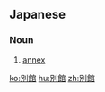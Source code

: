 ==Japanese==
{{ja-kanjitab|べつ|k1=べっ|かん|yomi=o}}

===Noun===
{{ja-noun|べっかん}}

# [[annex]] {{gloss|addition or extension to a building}}

[[ko:別館]]
[[hu:別館]]
[[zh:別館]]